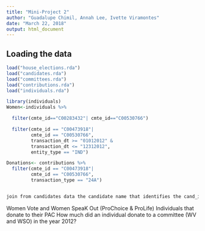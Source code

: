 ```yaml
---
title: "Mini-Project 2"
author: "Guadalupe Chimil, Annah Lee, Ivette Viramontes"
date: "March 22, 2018"
output: html_document
---
```


## Loading the data
```r
load("house_elections.rda")
load("candidates.rda")
load("committees.rda")
load("contributions.rda")
load("individuals.rda")
```

```r
library(individuals)
Women<-individuals %>%

  filter(cmte_id=="C00283432"| cmte_id=="C00530766") 

  filter(cmte_id == "C00473918"| 
         cmte_id == "C00530766",
         transaction_dt >= "01012012" & 
         transaction_dt <= "12312012",
         entity_type == "IND")

Donations<- contributions %>%
  filter(cmte_id == "C00473918"| 
         cmte_id == "C00530766",
         transaction_type == "24A")


join from candidates data the candidate name that identifies the cand_id number
```


Women Vote and Women SpeaK Out (ProChoice & ProLife) 
Individuals that donate to their PAC
How much did an individual donate to a committee (WV and WSO) in the year 2012?


